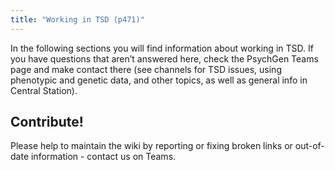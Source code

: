 ```yaml
---
title: "Working in TSD (p471)"
---
```


In the following sections you will find information about working in TSD. If you have questions that aren't answered here, check the PsychGen Teams page and make contact there (see channels for TSD issues, using phenotypic and genetic data, and other topics, as well as general info in Central Station).

::: {.callout-important appearance="minimal"}
## Contribute!

Please help to maintain the wiki by reporting or fixing broken links or out-of-date information - contact us on Teams.
:::
